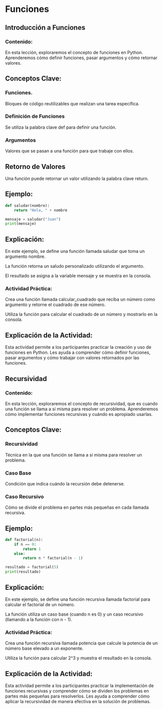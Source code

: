 # Funciones

## Introducción a Funciones

### Contenido:

En esta lección, exploraremos el concepto de funciones en Python. Aprenderemos cómo definir funciones, pasar argumentos y cómo retornar valores.

## Conceptos Clave:

### Funciones.

Bloques de código reutilizables que realizan una tarea específica.

### Definición de Funciones

Se utiliza la palabra clave def para definir una función.

### Argumentos

Valores que se pasan a una función para que trabaje con ellos.

## Retorno de Valores

Una función puede retornar un valor utilizando la palabra clave return.

## Ejemplo:

```python
def saludar(nombre):
    return "Hola, " + nombre

mensaje = saludar("Juan")
print(mensaje)
```

## Explicación:

En este ejemplo, se define una función llamada saludar que toma un argumento nombre.

La función retorna un saludo personalizado utilizando el argumento.

El resultado se asigna a la variable mensaje y se muestra en la consola.

:::{.callout-important}

### Actividad Práctica:

Crea una función llamada calcular_cuadrado que reciba un número como argumento y retorne el cuadrado de ese número.

Utiliza la función para calcular el cuadrado de un número y mostrarlo en la consola.
:::

## Explicación de la Actividad:

Esta actividad permite a los participantes practicar la creación y uso de funciones en Python. Les ayuda a comprender cómo definir funciones, pasar argumentos y cómo trabajar con valores retornados por las funciones.

## Recursividad

### Contenido:

En esta lección, exploraremos el concepto de recursividad, que es cuando una función se llama a sí misma para resolver un problema. Aprenderemos cómo implementar funciones recursivas y cuándo es apropiado usarlas.

## Conceptos Clave:

### Recursividad

Técnica en la que una función se llama a sí misma para resolver un problema.

### Caso Base

Condición que indica cuándo la recursión debe detenerse.

### Caso Recursivo

Cómo se divide el problema en partes más pequeñas en cada llamada recursiva.

## Ejemplo:

```python
def factorial(n):
    if n == 0:
        return 1
    else:
        return n * factorial(n - 1)

resultado = factorial(5)
print(resultado)
```
## Explicación:

En este ejemplo, se define una función recursiva llamada factorial para calcular el factorial de un número.

La función utiliza un caso base (cuando n es 0) y un caso recursivo (llamando a la función con n - 1).

:::{.callout-important}
### Actividad Práctica:

Crea una función recursiva llamada potencia que calcule la potencia de un número base elevado a un exponente.

Utiliza la función para calcular 2^3 y muestra el resultado en la consola.
:::

## Explicación de la Actividad:

Esta actividad permite a los participantes practicar la implementación de funciones recursivas y comprender cómo se dividen los problemas en partes más pequeñas para resolverlos. Les ayuda a comprender cómo aplicar la recursividad de manera efectiva en la solución de problemas.